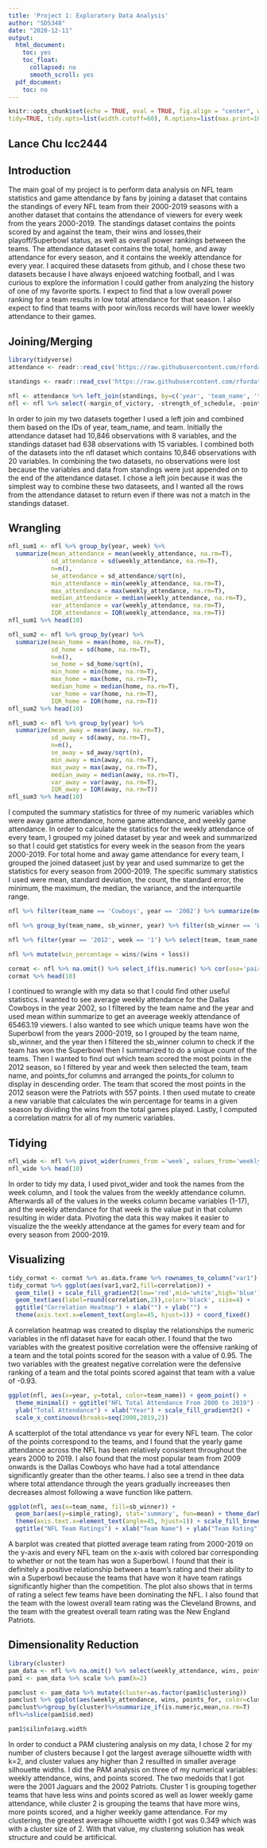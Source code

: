 ```yaml
---
title: 'Project 1: Exploratory Data Analysis'
author: "SDS348"
date: "2020-12-11"
output:
  html_document:
    toc: yes
    toc_float:
      collapsed: no
      smooth_scroll: yes
  pdf_document:
    toc: no
---
```


```r
knitr::opts_chunk$set(echo = TRUE, eval = TRUE, fig.align = "center", warning = F, message = F,
tidy=TRUE, tidy.opts=list(width.cutoff=60), R.options=list(max.print=100))
```
## Lance Chu lcc2444

## Introduction

The main goal of my project is to perform data analysis on NFL team statistics and game attendance by fans by joining a dataset that contains the standings of every NFL team from their 2000-2019 seasons with a another dataset that contains the attendance of viewers for every week from the years 2000-2019. The standings dataset contains the points scored by and against the team, their wins and losses,their playoff/Superbowl status, as well as overall power rankings between the teams. The attendance dataset contains the total, home, and away attendance for every season, and it contains the weekly attendance for every year. I acquired these datasets from github, and I chose these two datasets because I have always enjoeed watching football, and I was curious to explore the information I could gather from analyzing the history of one of my favorite sports. I expect to find that a low overall power ranking for a team results in low total attendance for that season. I also expect to find that teams with poor win/loss records will have lower weekly attendance to their games.  

## Joining/Merging

```r
library(tidyverse)
attendance <- readr::read_csv('https://raw.githubusercontent.com/rfordatascience/tidytuesday/master/data/2020/2020-02-04/attendance.csv')

standings <- readr::read_csv('https://raw.githubusercontent.com/rfordatascience/tidytuesday/master/data/2020/2020-02-04/standings.csv')

nfl <- attendance %>% left_join(standings, by=c('year', 'team_name', 'team'))
nfl <- nfl %>% select(-margin_of_victory, -strength_of_schedule, -points_differential)
```

In order to join my two datasets together I used a left join and combined them based on the IDs of year, team_name, and team. Initially the attendance dataset had 10,846 observations with 8 variables, and the standings dataset had 638 observations with 15 variables. I combined both of the datasets into the nfl dataset which contains 10,846 observations with 20 variables. In combining the two datasets, no observations were lost because the variables and data from standings were just appended on to the end of the attendance dataset. I chose a left join because it was the simplest way to combine these two dataseets, and I wanted all the rows from the attendance dataset to return even if there was not a match in the standings dataset.

## Wrangling

```r
nfl_sum1 <- nfl %>% group_by(year, week) %>% 
  summarize(mean_attendance = mean(weekly_attendance, na.rm=T), 
            sd_attendance = sd(weekly_attendance, na.rm=T), 
            n=n(),
            se_attendance = sd_attendance/sqrt(n),
            min_attendance = min(weekly_attendance, na.rm=T),
            max_attendance = max(weekly_attendance, na.rm=T),
            median_attendance = median(weekly_attendance, na.rm=T),
            var_attendance = var(weekly_attendance, na.rm=T),
            IQR_attendance = IQR(weekly_attendance, na.rm=T))
nfl_sum1 %>% head(10)

nfl_sum2 <- nfl %>% group_by(year) %>% 
  summarize(mean_home = mean(home, na.rm=T), 
            sd_home = sd(home, na.rm=T), 
            n=n(),
            se_home = sd_home/sqrt(n),
            min_home = min(home, na.rm=T),
            max_home = max(home, na.rm=T),
            median_home = median(home, na.rm=T),
            var_home = var(home, na.rm=T),
            IQR_home = IQR(home, na.rm=T))
nfl_sum2 %>% head(10)

nfl_sum3 <- nfl %>% group_by(year) %>% 
  summarize(mean_away = mean(away, na.rm=T), 
            sd_away = sd(away, na.rm=T), 
            n=n(),
            se_away = sd_away/sqrt(n),
            min_away = min(away, na.rm=T),
            max_away = max(away, na.rm=T),
            median_away = median(away, na.rm=T),
            var_away = var(away, na.rm=T),
            IQR_away = IQR(away, na.rm=T))
nfl_sum3 %>% head(10)
```

I computed the summary statistics for three of my numeric variables which were away game attendance, home game attendance, and weekly game attendance. In order to calculate the statistics for the weekly attendance of every team, I grouped my joined dataset by year and week and summarized so that I could get statistics for every week in the season from the years 2000-2019. For total home and away game attendance for every team, I grouped the joined dataseet just by year and used summarize to get the statistics for every season from 2000-2019. The specific summary statistics I used were mean, standard deviation, the count, the standard error, the minimum, the maximum, the median, the variance, and the interquartile range.

```r
nfl %>% filter(team_name == 'Cowboys', year == '2002') %>% summarize(mean(weekly_attendance, na.rm=T))

nfl %>% group_by(team_name, sb_winner, year) %>% filter(sb_winner == 'Won Superbowl') %>% summarize(count=n()) %>% summarize(n_distinct(count))

nfl %>% filter(year == '2012', week == '1') %>% select(team, team_name, points_for) %>% arrange(desc(points_for))

nfl %>% mutate(win_percentage = wins/(wins + loss))

cormat <- nfl %>% na.omit() %>% select_if(is.numeric) %>% cor(use='pair')
cormat %>% head(10)
```

I continued to wrangle with my data so that I could find other useful statistics. I wanted to see average weekly attendance for the Dallas Cowboys in the year 2002, so I filtered by the team name and the year and used mean within summarize to get an aveerage weekly attendance of 65463.19 viewers. I also wanted to see which unique teams have won the Superbowl from the years 2000-2019, so I grouped by the team name, sb_winner, and the year then I filtered the sb_winner column to check if the team has won the Superbowl then I summarized to do a unique count of the teams. Then I wanted to find out which team scored the most points in the 2012 season, so I filtered by year and week then selected the team, team name, and points_for columns and arranged the points_for column to display in descending order. The team that scored the most points in the 2012 season were the Patriots with 557 points. I then used mutate to create a new variable that calculates the win percentage for teams in a given season by dividing the wins from the total games played. Lastly, I computed a correlation matrix for all of my numeric variables.

## Tidying

```r
nfl_wide <- nfl %>% pivot_wider(names_from ='week', values_from='weekly_attendance')
nfl_wide %>% head(10)
```

In order to tidy my data, I used pivot_wider and took the names from the week column, and I took the values from the weekly attendance column. Afterwards all of the values in the weeks column became variables (1-17), and the weekly attendance for that week is the value put in that column resulting in wider data. Pivoting the data this way makes it easier to visualize the the weekly attendance at the games for every team and for every season from 2000-2019.

## Visualizing

```r
tidy_cormat <- cormat %>% as.data.frame %>% rownames_to_column("var1") %>% pivot_longer(-1,names_to='var2', values_to='correlation')
tidy_cormat %>% ggplot(aes(var1,var2,fill=correlation)) + 
  geom_tile() + scale_fill_gradient2(low='red',mid='white',high='blue') + 
  geom_text(aes(label=round(correlation,2)),color='black', size=4) + 
  ggtitle("Correlation Heatmap") + xlab("") + ylab("") + 
  theme(axis.text.x=element_text(angle=45, hjust=1)) + coord_fixed()
```

A correlation heatmap was created to display the relationships the numeric variables in the nfl dataset have for eacah other. I found that the two variables with the greatest positive correlation were the offensive ranking of a team and the total points scored for the season with a value of 0.95. The two variables with the greatest negative correlation were the defensive ranking of a team and the total points scored against that team with a value of -0.93.

```r
ggplot(nfl, aes(x=year, y=total, color=team_name)) + geom_point() +   
  theme_minimal() + ggtitle("NFL Total Attendance From 2000 to 2019") + 
  ylab("Total Attendance") + xlab("Year") + scale_fill_gradient2() +
  scale_x_continuous(breaks=seq(2000,2019,2))
```

A scatterplot of the total attendance vs year for every NFL team. The color of the points correspond to the teams, and I found that the yearly game attendance across the NFL has been relatively consistent throughout the years 2000 to 2019. I also found that the most popular team from 2009 onwards is the Dallas Cowboys who have had a total attendance significantly greater than the other teams. I also see a trend in thee data where total attendance through the years gradually increeases then decreases almost following a wave function like pattern.

```r
ggplot(nfl, aes(x=team_name, fill=sb_winner)) + 
  geom_bar(aes(y=simple_rating), stat='summary', fun=mean) + theme_dark() +
  theme(axis.text.x=element_text(angle=45, hjust=1)) + scale_fill_brewer() + 
  ggtitle("NFL Team Ratings") + xlab("Team Name") + ylab("Team Rating")
```

A barplot was created that plotted average team rating from 2000-2019 on the y-axis and every NFL team on the x-axis with colored bar corresponding to whether or not the team has won a Superbowl. I found that their is definitely a positive relationship between a team's rating and their ability to win a Superbowl because the teams that have won it have team ratings significantly higher than the competition. The plot also shows that in terms of rating a select few teams have been dominating the NFL. I also found that the team with the lowest overall team rating was the Cleveland Browns, and the team with the greatest overall team rating was the New England Patriots.

## Dimensionality Reduction

```r
library(cluster)
pam_data <- nfl %>% na.omit() %>% select(weekly_attendance, wins, points_for)
pam1 <- pam_data %>% scale %>% pam(k=2)

pamclust <- pam_data %>% mutate(cluster=as.factor(pam1$clustering))
pamclust %>% ggplot(aes(weekly_attendance, wins, points_for, color=cluster)) + geom_point()
pamclust%>%group_by(cluster)%>%summarize_if(is.numeric,mean,na.rm=T)
nfl%>%slice(pam1$id.med)

pam1$silinfo$avg.width
```

In order to conduct a PAM clustering analysis on my data, I chose 2 for my number of clusters because I got the largest average silhouette width with k=2, and cluster values any higher than 2 resullted in smaller average silhouette widths. I did the PAM analysis on three of my numerical variables: weekly attendance, wins, and points scored. The two medoids that I got were the 2001 Jaguars and the 2002 Patriots. Cluster 1 is grouping together teams that have less wins and points scored as well as lower weekly game attendance, while cluster 2 is grouping the teams that have more wins, more points scored, and a higher weekly game attendance. For my clustering, the greatest average silhouette width I got was 0.349 which was with a cluster size of 2. With that value, my clustering solution has weak structure and could be artificical.
